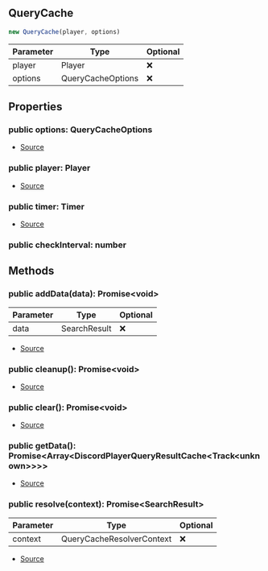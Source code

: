## QueryCache


```typescript
new QueryCache(player, options)
```
| Parameter | Type | Optional |
| ----------- | ----------- | ----------- |
| player | Player | ❌ |
| options | QueryCacheOptions | ❌ |


## Properties
### public options: QueryCacheOptions
- [Source](https://github.com/Androz2091/discord-player/blob/cd5cf97/packages/discord-player/src/utils/QueryCache.ts#L19)
### public player: Player
- [Source](https://github.com/Androz2091/discord-player/blob/cd5cf97/packages/discord-player/src/utils/QueryCache.ts#L18)
### public timer: Timer
- [Source](https://github.com/Androz2091/discord-player/blob/cd5cf97/packages/discord-player/src/utils/QueryCache.ts#L16)
### public checkInterval: number


## Methods
### public addData(data): Promise\<void>
| Parameter | Type | Optional |
| ----------- | ----------- | ----------- |
| data | SearchResult | ❌ |


- [Source](https://github.com/Androz2091/discord-player/blob/cd5cf97/packages/discord-player/src/utils/QueryCache.ts#L46)
### public cleanup(): Promise\<void>
- [Source](https://github.com/Androz2091/discord-player/blob/cd5cf97/packages/discord-player/src/utils/QueryCache.ts#L30)
### public clear(): Promise\<void>
- [Source](https://github.com/Androz2091/discord-player/blob/cd5cf97/packages/discord-player/src/utils/QueryCache.ts#L38)
### public getData(): Promise\<Array\<DiscordPlayerQueryResultCache\<Track\<unknown>>>>
- [Source](https://github.com/Androz2091/discord-player/blob/cd5cf97/packages/discord-player/src/utils/QueryCache.ts#L42)
### public resolve(context): Promise\<SearchResult>
| Parameter | Type | Optional |
| ----------- | ----------- | ----------- |
| context | QueryCacheResolverContext | ❌ |


- [Source](https://github.com/Androz2091/discord-player/blob/cd5cf97/packages/discord-player/src/utils/QueryCache.ts#L53)